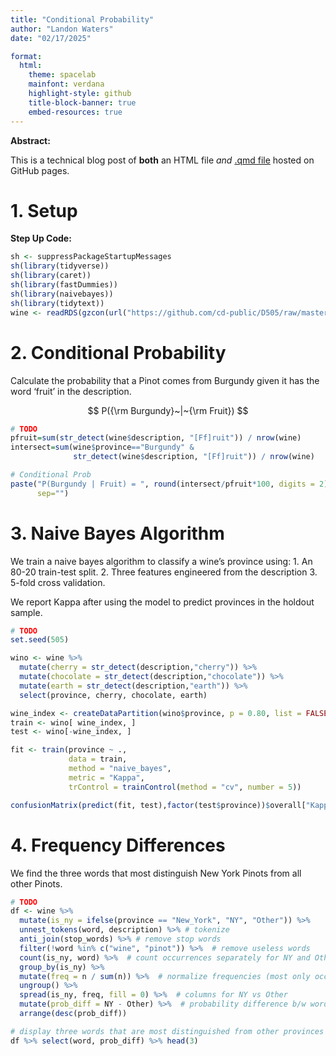 ```yaml
---
title: "Conditional Probability"
author: "Landon Waters"
date: "02/17/2025"

format: 
  html:
    theme: spacelab  
    mainfont: verdana
    highlight-style: github
    title-block-banner: true
    embed-resources: true
---
```


**Abstract:**

This is a technical blog post of **both** an HTML file *and* [.qmd file](https://raw.githubusercontent.com/cd-public/D505/refs/heads/master/hws/src/cond.qmd) hosted on GitHub pages.

# 1. Setup

**Step Up Code:**

```r
sh <- suppressPackageStartupMessages
sh(library(tidyverse))
sh(library(caret))
sh(library(fastDummies))
sh(library(naivebayes))
sh(library(tidytext))
wine <- readRDS(gzcon(url("https://github.com/cd-public/D505/raw/master/dat/pinot.rds")))
```

# 2. Conditional Probability

Calculate the probability that a Pinot comes from Burgundy given it has the word 'fruit' in the description.

$$
P({\rm Burgundy}~|~{\rm Fruit})
$$

```r
# TODO
pfruit=sum(str_detect(wine$description, "[Ff]ruit")) / nrow(wine) 
intersect=sum(wine$province=="Burgundy" & 
              str_detect(wine$description, "[Ff]ruit")) / nrow(wine)

# Conditional Prob
paste("P(Burgundy | Fruit) = ", round(intersect/pfruit*100, digits = 2), "%",
      sep="")
```

# 3. Naive Bayes Algorithm

We train a naive bayes algorithm to classify a wine's province using:
1. An 80-20 train-test split.
2. Three features engineered from the description
3. 5-fold cross validation.

We report Kappa after using the model to predict provinces in the holdout sample.

```r
# TODO
set.seed(505)

wino <- wine %>% 
  mutate(cherry = str_detect(description,"cherry")) %>% 
  mutate(chocolate = str_detect(description,"chocolate")) %>%
  mutate(earth = str_detect(description,"earth")) %>%
  select(province, cherry, chocolate, earth)

wine_index <- createDataPartition(wino$province, p = 0.80, list = FALSE)
train <- wino[ wine_index, ]
test <- wino[-wine_index, ]

fit <- train(province ~ .,
             data = train, 
             method = "naive_bayes",
             metric = "Kappa",
             trControl = trainControl(method = "cv", number = 5))

confusionMatrix(predict(fit, test),factor(test$province))$overall["Kappa"] # not great
```


# 4. Frequency Differences

We find the three words that most distinguish New York Pinots from all other Pinots.

```r
# TODO
df <- wine %>%
  mutate(is_ny = ifelse(province == "New_York", "NY", "Other")) %>%
  unnest_tokens(word, description) %>% # tokenize
  anti_join(stop_words) %>% # remove stop words
  filter(!word %in% c("wine", "pinot")) %>%  # remove useless words
  count(is_ny, word) %>%  # count occurrences separately for NY and Other
  group_by(is_ny) %>%
  mutate(freq = n / sum(n)) %>%  # normalize frequencies (most only occur once)
  ungroup() %>%
  spread(is_ny, freq, fill = 0) %>%  # columns for NY vs Other 
  mutate(prob_diff = NY - Other) %>%  # probability difference b/w word occurrences
  arrange(desc(prob_diff))

# display three words that are most distinguished from other provinces
df %>% select(word, prob_diff) %>% head(3)
```
